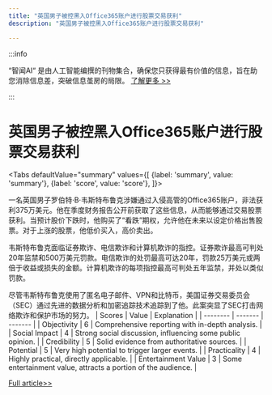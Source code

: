 ```yaml
---
title: "英国男子被控黑入Office365账户进行股票交易获利"
description: "英国男子被控黑入Office365账户进行股票交易获利"

---
```



:::info

“智闻AI“ 是由人工智能编撰的刊物集合，确保您只获得最有价值的信息，旨在助您消除信息差，突破信息茧房的局限。  [了解更多 >>](/)

:::

# 英国男子被控黑入Office365账户进行股票交易获利


<Tabs
	defaultValue="summary"
	values={[
	{label: 'summary', value: 'summary'},
	{label: 'score', value: 'score'},
]}>
<TabItem value="summary">


一名英国男子罗伯特·B·韦斯特布鲁克涉嫌通过入侵高管的Office365账户，非法获利375万美元。他在季度财务报告公开前获取了这些信息，从而能够通过交易股票获利。当预计股价下跌时，他购买了“看跌”期权，允许他在未来以设定价格出售股票。对于上涨的股票，他低价买入，高价卖出。

韦斯特布鲁克面临证券欺诈、电信欺诈和计算机欺诈的指控。证券欺诈最高可判处20年监禁和500万美元罚款。电信欺诈的处罚最高可达20年，罚款25万美元或两倍于收益或损失的金额。计算机欺诈的每项指控最高可判处五年监禁，并处以类似罚款。

尽管韦斯特布鲁克使用了匿名电子邮件、VPN和比特币，美国证券交易委员会（SEC）通过先进的数据分析和加密追踪技术追踪到了他。此案突显了SEC打击网络欺诈和保护市场的努力。
</TabItem>
<TabItem value="score">
	| Scores     | Value   | Explanation |
	| -------- | ------- | ------- |
	| Objectivity  | 6    | Comprehensive reporting with in-depth analysis.    |
	| Social Impact | 4     | Strong social discussion, influencing some public opinion.    |
	| Credibility    | 5    | Solid evidence from authoritative sources.    |
	| Potential    | 5    | Very high potential to trigger larger events.    |
	| Practicality    | 4    | Highly practical, directly applicable.    |
	| Entertainment Value    | 3    | Some entertainment value, attracts a portion of the audience.    |
</TabItem>
</Tabs>

[Full article>>](https://yro.slashdot.org/story/24/10/01/2056257/crooks-made-millions-by-breaking-into-execs-office365-inboxes-feds-say?utm_source=rss1.0mainlinkanon&utm_medium=feed)
